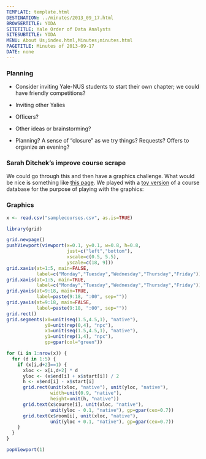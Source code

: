 ```yaml
---
TEMPLATE: template.html
DESTINATION: ../minutes/2013_09_17.html
BROWSERTITLE: YODA
SITETITLE: Yale Order of Data Analysts
SITESUBTITLE: YODA
MENU: About Us;index.html,Minutes;minutes.html
PAGETITLE: Minutes of 2013-09-17
DATE: none
---
```


### Planning

- Consider inviting Yale-NUS students to start their own chapter; we could
have friendly competitions?

- Inviting other Yalies

- Officers?

- Other ideas or brainstorming?

- Planning?  A sense of "closure" as we try things?  Requests?  Offers to organize
an evening?

### Sarah Ditchek's improve course scrape

We could go through this and then have a graphics challenge.  What would be
nice is something like [this page](http://www.stat.yale.edu/Courses/2013-14/FALL2013-14.png).  We played with a
[toy version](http://www.stat.yale.edu/~jay/dataclub/samplecourses.csv)
of a course database for
the purpose of playing with the graphics:

### Graphics

```r
x <- read.csv("samplecourses.csv", as.is=TRUE)

library(grid)

grid.newpage()
pushViewport(viewport(x=0.1, y=0.1, w=0.8, h=0.8,
                      just=c("left","bottom"),
                      xscale=c(0.5, 5.5),
                      yscale=c(18, 9)))
grid.xaxis(at=1:5, main=FALSE,
           label=c("Monday","Tuesday","Wednesday","Thursday","Friday"))
grid.xaxis(at=1:5, main=TRUE,
           label=c("Monday","Tuesday","Wednesday","Thursday","Friday"))
grid.yaxis(at=9:18, main=TRUE,
           label=paste(9:18, ":00", sep=""))
grid.yaxis(at=9:18, main=FALSE,
           label=paste(9:18, ":00", sep=""))
grid.rect()
grid.segments(x0=unit(seq(1.5,4.5,1), "native"),
              y0=unit(rep(0,4), "npc"),
              x1=unit(seq(1.5,4.5,1), "native"),
              y1=unit(rep(1,4), "npc"), 
              gp=gpar(col="green"))

for (i in 1:nrow(x)) {
  for (d in 1:5) {
    if (x[i,d+2]==1) {
      xloc <- x[i,d+2] * d
      yloc <- (x$end[i] + x$start[i]) / 2
      h <- x$end[i] - x$start[i]
      grid.rect(unit(xloc, "native"), unit(yloc, "native"), 
                width=unit(0.9, "native"),
                height=unit(h, "native"))
      grid.text(x$course[i], unit(xloc, "native"),
                unit(yloc - 0.1, "native"), gp=gpar(cex=0.7))
      grid.text(x$room[i], unit(xloc, "native"),
                unit(yloc + 0.1, "native"), gp=gpar(cex=0.7))
    }
  }
}

popViewport(1)

```

